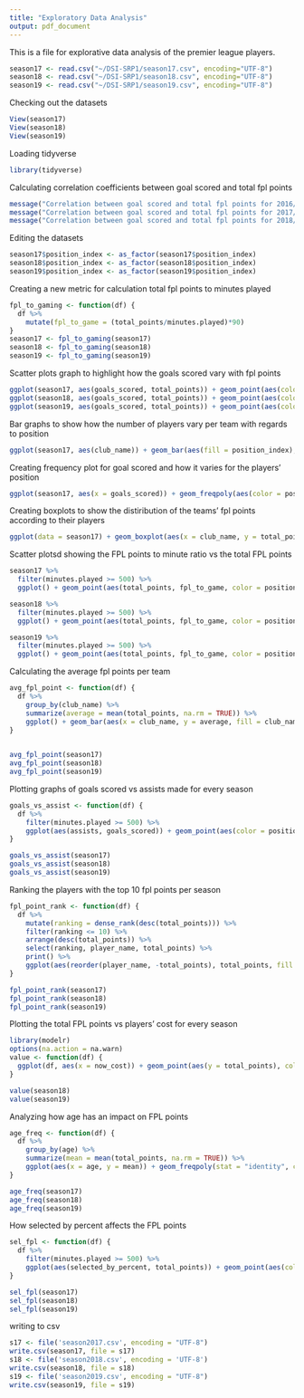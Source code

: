 ```yaml
---
title: "Exploratory Data Analysis"
output: pdf_document
---
```


This is a file for explorative data analysis of the premier league players.

```r
season17 <- read.csv("~/DSI-SRP1/season17.csv", encoding="UTF-8")
season18 <- read.csv("~/DSI-SRP1/season18.csv", encoding="UTF-8")
season19 <- read.csv("~/DSI-SRP1/season19.csv", encoding="UTF-8")
```

Checking out the datasets
```r
View(season17)
View(season18)
View(season19)
```

Loading tidyverse
```r
library(tidyverse)
```

Calculating correlation coefficients between goal scored and total fpl points
```r
message("Correlation between goal scored and total fpl points for 2016/17: ", with(season17, cor(goals_scored,total_points)))
message("Correlation between goal scored and total fpl points for 2017/18: ", with(season18, cor(goals_scored,total_points)))
message("Correlation between goal scored and total fpl points for 2018/19: ", with(season19, cor(goals_scored,total_points)))
```
Editing the datasets
```r
season17$position_index <- as_factor(season17$position_index)
season18$position_index <- as_factor(season18$position_index)
season19$position_index <- as_factor(season19$position_index)
```

Creating a new metric for calculation total fpl points to minutes played
```r
fpl_to_gaming <- function(df) {
  df %>% 
    mutate(fpl_to_game = (total_points/minutes.played)*90)
}
season17 <- fpl_to_gaming(season17)
season18 <- fpl_to_gaming(season18)
season19 <- fpl_to_gaming(season19)
```

Scatter plots graph to highlight how the goals scored vary with fpl points
```r
ggplot(season17, aes(goals_scored, total_points)) + geom_point(aes(color = position_index)) + labs(title = "Total FPL points vs Goal Scored in 2016/17")
ggplot(season18, aes(goals_scored, total_points)) + geom_point(aes(color = position_index)) + labs(title = "Total FPL points vs Goal Scored in 2017/18")
ggplot(season19, aes(goals_scored, total_points)) + geom_point(aes(color = position_index)) + labs(title = "Total FPL points vs Goal Scored in 2018/19")
```

Bar graphs to show how the number of players vary per team with regards to position
```r
ggplot(season17, aes(club_name)) + geom_bar(aes(fill = position_index),position = "fill") + theme(axis.text.x = element_text(angle = 90, hjust = 1))

```
Creating frequency plot for goal scored and how it varies for the players' position

```r
ggplot(season17, aes(x = goals_scored)) + geom_freqpoly(aes(color = position_index), binwidth = 2)
```
Creating boxplots to show the distiribution of the teams' fpl points according to their players
```r
ggplot(data = season17) + geom_boxplot(aes(x = club_name, y = total_points), na.rm = TRUE) + theme(axis.text.x = element_text(angle = 90, hjust = 1))
```

Scatter plotsd showing the FPL points to minute ratio vs the total FPL points

```r
season17 %>% 
  filter(minutes.played >= 500) %>% 
  ggplot() + geom_point(aes(total_points, fpl_to_game, color = position_index), na.rm = TRUE) + labs(x = "Total FPL points", y = "FPL points-to-minute ratio", title = "FPL points to minutes played ratio vs Total FPL points for players\nwho have played more than 500 minutes")
``` 

```r
season18 %>% 
  filter(minutes.played >= 500) %>% 
  ggplot() + geom_point(aes(total_points, fpl_to_game, color = position_index), na.rm = TRUE) + labs(x = "Total FPL points", y = "FPL points-to-minute ratio", title = "FPL points to minutes played ratio vs Total FPL points for players\nwho have played more than 500 minutes")
```

```r
season19 %>% 
  filter(minutes.played >= 500) %>% 
  ggplot() + geom_point(aes(total_points, fpl_to_game, color = position_index), na.rm = TRUE) + labs(x = "Total FPL points", y = "FPL points-to-minute ratio", title = "FPL points to minutes played ratio vs Total FPL points for players\nwho have played more than 500 minutes")
```

Calculating the average fpl points per team

```r
avg_fpl_point <- function(df) {
  df %>% 
    group_by(club_name) %>%
    summarize(average = mean(total_points, na.rm = TRUE)) %>%
    ggplot() + geom_bar(aes(x = club_name, y = average, fill = club_name), stat = "identity") + theme(axis.text.x = element_text(angle = 90, hjust = 1)) + labs(x = "Club Name", y = "Average FPL points", title = sprintf("The average FPL points achieved by each team in the season %s", unique(df$season)))
}
                                                                  
```

```r
avg_fpl_point(season17)
avg_fpl_point(season18)
avg_fpl_point(season19)
```

Plotting graphs of goals scored vs assists made for every season

```r
goals_vs_assist <- function(df) {
  df %>%
    filter(minutes.played >= 500) %>%
    ggplot(aes(assists, goals_scored)) + geom_point(aes(color = position_index), position = "jitter") + labs(title = sprintf("Goals scored vs Assists during the %s season", unique(df$season)), color = "position index")
}
```

```r
goals_vs_assist(season17)
goals_vs_assist(season18)
goals_vs_assist(season19)
```

Ranking the players with the top 10 fpl points per season

```r
fpl_point_rank <- function(df) {
  df %>% 
    mutate(ranking = dense_rank(desc(total_points))) %>%
    filter(ranking <= 10) %>%
    arrange(desc(total_points)) %>% 
    select(ranking, player_name, total_points) %>% 
    print() %>% 
    ggplot(aes(reorder(player_name, -total_points), total_points, fill = player_name)) + geom_bar(stat = "identity", color = "purple") + theme(axis.text.x = element_text(angle = 90, hjust = 1)) + labs(title = sprintf("The top 10 players with the highest FPL points in %s", unique(df$season)), x = "Player", y = "FPL points")
}
```

```r
fpl_point_rank(season17)
fpl_point_rank(season18)
fpl_point_rank(season19)
```

Plotting the total FPL points vs players' cost for every season

```r
library(modelr)
options(na.action = na.warn)
value <- function(df) {
  ggplot(df, aes(x = now_cost)) + geom_point(aes(y = total_points), color = "blue") + facet_wrap(~position_index)
}
```


```r
value(season18)
value(season19)
```

Analyzing how age has an impact on FPL points
```r
age_freq <- function(df) {
  df %>% 
    group_by(age) %>% 
    summarize(mean = mean(total_points, na.rm = TRUE)) %>%
    ggplot(aes(x = age, y = mean)) + geom_freqpoly(stat = "identity", color = "purple") + labs(title = sprintf("A frequency polygon graph of the ages of Premier League players with respect\nto their mean FPL points during the season %s", unique(df$season)), x = "Age", y = "Average FPL points")
}
```

```r
age_freq(season17)
age_freq(season18)
age_freq(season19)
```

How selected by percent affects the FPL points
```r
sel_fpl <- function(df) {
  df %>% 
    filter(minutes.played >= 500) %>% 
    ggplot(aes(selected_by_percent, total_points)) + geom_point(aes(color = position_index), position = "jitter") + labs(title = sprintf("A graph of FPL points vs selected by percent in the season %s", unique(df$season)), x = " selected by percent", y = "FPL points")
}
```


```r
sel_fpl(season17)
sel_fpl(season18)
sel_fpl(season19)
```

writing to csv
```r
s17 <- file('season2017.csv', encoding = "UTF-8")
write.csv(season17, file = s17)
s18 <- file('season2018.csv', encoding = 'UTF-8')
write.csv(season18, file = s18)
s19 <- file('season2019.csv', encoding = "UTF-8")
write.csv(season19, file = s19)
```


